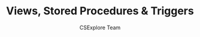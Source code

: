 ---
guideId: DBMS-101
moduleId: DBMS-14
title: Views, Stored Procedures & Triggers
description: Understand database views, stored procedures, and triggers for automation.
author: CSExplore Team
---